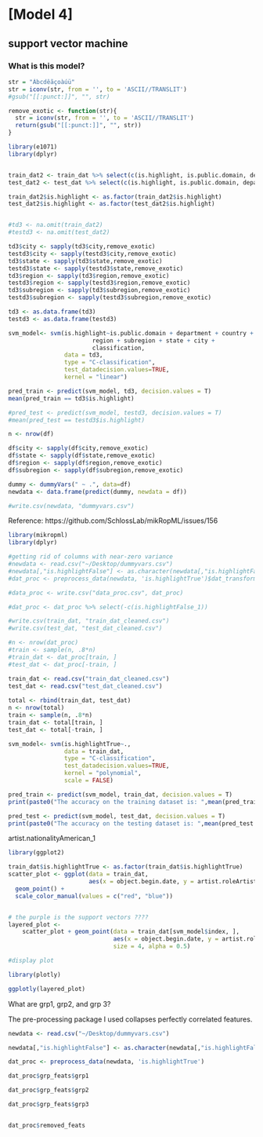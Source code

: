# [Model 4]

## support vector machine 

### What is this model? 



```r
str = "Ábcdêãçoàúü"
str = iconv(str, from = '', to = 'ASCII//TRANSLIT')
#gsub("[[:punct:]]", "", str)

remove_exotic <- function(str){
  str = iconv(str, from = '', to = 'ASCII//TRANSLIT')
  return(gsub("[[:punct:]]", "", str))
}
```



```r
library(e1071)
library(dplyr)


train_dat2 <- train_dat %>% select(c(is.highlight, is.public.domain, department, country, region, subregion,state, city, classification)) 
test_dat2 <- test_dat %>% select(c(is.highlight, is.public.domain, department, country, region, subregion,state, city, classification)) 

train_dat2$is.highlight <- as.factor(train_dat2$is.highlight)
test_dat2$is.highlight <- as.factor(test_dat2$is.highlight)


#td3 <- na.omit(train_dat2)
#testd3 <- na.omit(test_dat2)

td3$city <- sapply(td3$city,remove_exotic)
testd3$city <- sapply(testd3$city,remove_exotic)
td3$state <- sapply(td3$state,remove_exotic)
testd3$state <- sapply(testd3$state,remove_exotic)
td3$region <- sapply(td3$region,remove_exotic)
testd3$region <- sapply(testd3$region,remove_exotic)
td3$subregion <- sapply(td3$subregion,remove_exotic)
testd3$subregion <- sapply(testd3$subregion,remove_exotic)

td3 <- as.data.frame(td3)
testd3 <- as.data.frame(testd3)

svm_model<- svm(is.highlight~is.public.domain + department + country +
                        region + subregion + state + city +
                        classification, 
                data = td3, 
                type = "C-classification",
                test_datadecision.values=TRUE,
                kernel = "linear")

pred_train <- predict(svm_model, td3, decision.values = T)
mean(pred_train == td3$is.highlight)

#pred_test <- predict(svm_model, testd3, decision.values = T)
#mean(pred_test == testd3$is.highlight)

```


```r
n <- nrow(df)

df$city <- sapply(df$city,remove_exotic)
df$state <- sapply(df$state,remove_exotic)
df$region <- sapply(df$region,remove_exotic)
df$subregion <- sapply(df$subregion,remove_exotic)

dummy <- dummyVars(" ~ .", data=df)
newdata <- data.frame(predict(dummy, newdata = df))

#write.csv(newdata, "dummyvars.csv")

```


Reference: https://github.com/SchlossLab/mikRopML/issues/156

```r
library(mikropml)
library(dplyr)

#getting rid of columns with near-zero variance 
#newdata <- read.csv("~/Desktop/dummyvars.csv")
#newdata[,"is.highlightFalse"] <- as.character(newdata[,"is.highlightFalse"])
#dat_proc <- preprocess_data(newdata, 'is.highlightTrue')$dat_transformed

#data_proc <- write.csv("data_proc.csv", dat_proc)

#dat_proc <- dat_proc %>% select(-c(is.highlightFalse_1))

#write.csv(train_dat, "train_dat_cleaned.csv")
#write.csv(test_dat, "test_dat_cleaned.csv")

#n <- nrow(dat_proc)
#train <- sample(n, .8*n)
#train_dat <- dat_proc[train, ]
#test_dat <- dat_proc[-train, ]

train_dat <- read.csv("train_dat_cleaned.csv")
test_dat <- read.csv("test_dat_cleaned.csv")
  
total <- rbind(train_dat, test_dat)
n <- nrow(total)
train <- sample(n, .8*n)
train_dat <- total[train, ]
test_dat <- total[-train, ]

svm_model<- svm(is.highlightTrue~., 
                data = train_dat, 
                type = "C-classification",
                test_datadecision.values=TRUE,
                kernel = "polynomial", 
                scale = FALSE)

pred_train <- predict(svm_model, train_dat, decision.values = T)
print(paste0("The accuracy on the training dataset is: ",mean(pred_train == train_dat$is.highlightTrue)))

pred_test <- predict(svm_model, test_dat, decision.values = T)
print(paste0("The accuracy on the testing dataset is: ",mean(pred_test == test_dat$is.highlightTrue)))
```
artist.nationalityAmerican_1

```r
library(ggplot2)

train_dat$is.highlightTrue <- as.factor(train_dat$is.highlightTrue) 
scatter_plot <- ggplot(data = train_dat, 
                       aes(x = object.begin.date, y = artist.roleArtist_1, color = is.highlightTrue))+ 
  geom_point() + 
  scale_color_manual(values = c("red", "blue"))


# the purple is the support vectors ????
layered_plot <- 
    scatter_plot + geom_point(data = train_dat[svm_model$index, ], 
                              aes(x = object.begin.date, y = artist.roleArtist_1), color = "purple", 
                              size = 4, alpha = 0.5)

#display plot

library(plotly)

ggplotly(layered_plot)

```
      
What are grp1, grp2, and grp 3? 
      
The pre-processing package I used collapses perfectly correlated features. 



```r
newdata <- read.csv("~/Desktop/dummyvars.csv")

newdata[,"is.highlightFalse"] <- as.character(newdata[,"is.highlightFalse"])

dat_proc <- preprocess_data(newdata, 'is.highlightTrue')

dat_proc$grp_feats$grp1 

dat_proc$grp_feats$grp2 

dat_proc$grp_feats$grp3


dat_proc$removed_feats

```

